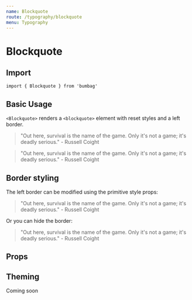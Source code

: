 ```yaml
---
name: Blockquote
route: /typography/blockquote
menu: Typography
---
```



# Blockquote

## Import

`import { Blockquote } from 'bumbag'`

## Basic Usage

`<Blockquote>` renders a `<blockquote>` element with reset styles and a left border.

<Playground>
  <Blockquote>
    <Paragraph marginBottom="1rem">"Out here, survival is the name of the game. Only it's not a game; it's deadly serious."</Paragraph>
    <Text as="cite">- Russell Coight</Text>
  </Blockquote>
  <Blockquote backgroundColor="whitesmoke" marginTop="1rem">
    <Paragraph marginBottom="1rem">"Out here, survival is the name of the game. Only it's not a game; it's deadly serious."</Paragraph>
    <Text as="cite">- Russell Coight</Text>
  </Blockquote>
</Playground>

## Border styling

The left border can be modified using the primitive style props:

<Playground>
  <Blockquote borderColor="blue">
    <Paragraph marginBottom="1rem">"Out here, survival is the name of the game. Only it's not a game; it's deadly serious."</Paragraph>
    <Text as="cite">- Russell Coight</Text>
  </Blockquote>
</Playground>

Or you can hide the border:

<Playground>
  <Blockquote border="none">
    <Paragraph marginBottom="1rem">"Out here, survival is the name of the game. Only it's not a game; it's deadly serious."</Paragraph>
    <Text as="cite">- Russell Coight</Text>
  </Blockquote>
</Playground>

## Props

<PropsTable of={Blockquote} />

## Theming

Coming soon
